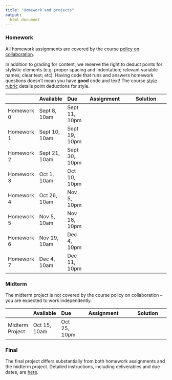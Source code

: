 ```yaml
---
title: "Homework and projects"
output:
  html_document
---
```



### Homework

All homework assignments are covered by the course [policy on collaboration](policy_on_collaboration.html). 

In addition to grading for content, we reserve the right to deduct points for stylistic elements (e.g. proper spacing and indentation; relevant variable names; clear text; etc). Having code that runs and answers homework questions doesn't mean you have **good** code and text! The course [style rubric](homework_style_rubric.html) details point deductions for style.

|               | Available  | Due               | Assignment                                                | Solution                                                                   |
|:------------- |:---------- |:----------------- | :--------------------------------------------------------:| :-------------------------------------------------------------------------:|
| Homework 0    | Sept 8, 10am     | Sept 11, 10pm | [<i class="far fa-file-code fa-lg"></i>](homework_0.html) | [<i class="fas fa-check fa-lg"></i>]()                                 |
| Homework 1    | Sept 10, 10am    | Sept 19, 10pm | [<i class="far fa-file-code fa-lg"></i>](homework_1.html) | [<i class="fas fa-check fa-lg"></i>](./resources/p8105_hw1_ajg2202.zip)    |
| Homework 2    | Sept 21, 10am    | Sept 30, 10pm   | [<i class="far fa-file-code fa-lg"></i>](homework_2.html) | [<i class="fas fa-check fa-lg"></i>](./resources/p8105_hw2_ajg2202.zip)    |
| Homework 3    | Oct 1, 10am      | Oct 10, 10pm  | [<i class="far fa-file-code fa-lg"></i>](homework_3.html) | [<i class="fas fa-check fa-lg"></i>](./resources/p8105_hw3_ajg2202.zip)    |
| Homework 4    | Oct 26, 10am     | Nov 5, 10pm   | [<i class="far fa-file-code fa-lg"></i>](homework_4.html) | [<i class="fas fa-check fa-lg"></i>]()                                 |
| Homework 5    | Nov 5, 10am     | Nov 18, 10pm  | [<i class="far fa-file-code fa-lg"></i>](homework_5.html) | [<i class="fas fa-check fa-lg"></i>](./resources/p8105_hw5_ajg2202.zip)    |
| Homework 6    | Nov 19, 10am     | Dec 4, 10pm  | [<i class="far fa-file-code fa-lg"></i>](homework_6.html) | [<i class="fas fa-check fa-lg"></i>](./resources/p8105_hw6_ajg2202.zip)                                 |
| Homework 7    | Dec 4, 10am     | Dec 11, 10pm   | [<i class="far fa-file-code fa-lg"></i>](homework_7.html) | [<i class="fas fa-check fa-lg"></i>]()                                 |

### Midterm

The midterm project is not covered by the course policy on collaboration -- you are expected to work independently. 

|                 | Available  | Due              | Assignment                                                     | Solution |
|:--------------- |:---------- |:---------------- | :-------------------------------------------------------------:| :----------------------------------------------:|
| Midterm Project | Oct 15, 10am     | Oct 25, 10pm | [<i class="far fa-file-code fa-lg"></i>](midterm_project.html) | [<i class="fas fa-check fa-lg"></i>](link)      |

### Final
    
The final project differs substantially from both homework assignments and the midterm project. Detailed instructions, including deliverables and due dates, are [here](final_project.html).
